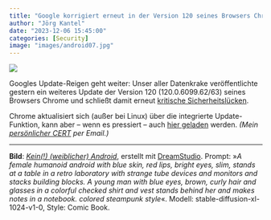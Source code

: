 ```yaml
---
title: "Google korrigiert erneut in der Version 120 seines Browsers Chrome kritische Sicherheitslücken"
author: "Jörg Kantel"
date: "2023-12-06 15:45:00"
categories: [Security]
image: "images/android07.jpg"
---
```


[![](images/android07-b.jpg)](https://www.flickr.com/photos/schockwellenreiter/53377340756/)

Googles Update-Reigen geht weiter: Unser aller Datenkrake veröffentlichte gestern ein weiteres Update der Version 120 (120.0.6099.62/63) seines Browsers Chrome und schließt damit erneut [kritische Sicherheitslücken](https://chromereleases.googleblog.com/2023/12/stable-channel-update-for-desktop.html).

Chrome aktualisiert sich (außer bei Linux) über die integrierte Update-Funktion, kann aber -- wenn es pressiert -- auch [hier geladen](https://www.google.com/intl/de/chrome/browser/) werden. *(Mein [persönlicher CERT](http://www.gwdg.de/~mreiman1/) per Email.)*

---

**Bild**: *[Kein(!) (weiblicher) Android](https://www.flickr.com/photos/schockwellenreiter/53377340756/)*, erstellt mit [DreamStudio](https://beta.dreamstudio.ai/generate). Prompt: »*A female humanoid android with blue skin, red lips, bright eyes, slim, stands at a table in a retro laboratory with strange tube devices and monitors and stacks building blocks. A young man with blue eyes, brown, curly hair and glasses in a colorful checked shirt and vest stands behind her and makes notes in a notebook. colored steampunk style*«. Modell: stable-diffusion-xl-1024-v1-0, Style: Comic Book.

